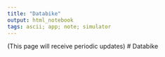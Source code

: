 ```yaml
---
title: "Databike"
output: html_notebook
tags: ascii; app; note; simulator
---
```


(This page will receive periodic updates)
# Databike

